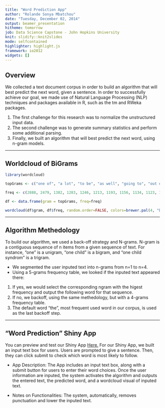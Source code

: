```yaml
---
title: "Word Prediction App"
author: "Rolande Sonya Mbatchou"
date: "Tuesday, December 02, 2014"
output: beamer_presentation
hitheme: tomorrow
job: Data Science Capstone - John Hopkins University
knit: slidify::knit2slides
mode: selfcontained
highlighter: highlight.js
framework: io2012
widgets: []
---
```


## Overview

We collected a text document corpus in order to build an algorithm that will best predict the next word, given a sentence. In order to successfully achieve our goal, we made use of Natural Language Processing (NLP) techniques and packages available in R, such as the tm and RWeka packages. 

1. The first challenge for this research was to normalize the unstructured input data. 
2. The second challenge was to generate summary statistics and perform some additional parsing. 
3. Finally, we built an algorithm that will best predict the next word, using n-gram models.

--- 

## Worldcloud of BiGrams

```r
library(wordcloud)

topGrams <- c("one of", "a lot", "to be", "as well", "going to", "out of", "the end", "some of", "it was", "be able", "i want", "part of", "thanks for", "the rest", "a couple", "i have", "the fact", "the first", "this is", "i have")

freq <- c(2888, 2479, 1382, 1283, 1246, 1213, 1193, 1156, 1134, 1123, 1116, 1016, 1016, 921, 872, 861, 855, 849, 827, 814)

df <- data.frame(gram = topGrams, freq=freq)
```

```r
wordcloud(df$gram, df$freq, random.order=FALSE, colors=brewer.pal(4, "Dark2"), max.words = 100, rot.per= 0.35, scale=c(8,.3)) 
```

--- 

## Algorithm Methedology

To build our algorithm, we used a back-off strategy and N-grams. N-gram is a contiguous sequence of n items from a given sequence of text. For instance, "one" is a unigram, "one child" is a bigram, and "one child syndrom" is a trigram.

- We segmented the user inputed text into n-grams from n=1 to n=4. 
- Using a 5-grams frequency table, we looked if the inputed text appeared there:

1. If yes, we would select the corresponding ngram with the higest frequency and output the following word for that sequence. 
2. If no, we backoff, using the same methedology, but with a 4-grams frequency table.
3. The default word "the", most frequent used word in our corpus, is used as the last backoff step. 

--- 

## "Word Prediction" Shiny App

You can preview and test our Shiny App [Here.](https://rmbatcho1.shinyapps.io/shinyapp/)
For our Shiny App, we built an input text box for users. Users are prompted to give a sentence. Then, they can click submit to check which word is most likely to follow.

- App Description: The App includes an input text box, along with a submit button for users to enter their word choices. Once the user information are inputed, the system activates the algorithm and outputs the entered text, the predicted word, and a wordcloud visual of inputed text.

- Notes on Functionalities: The system, automatically, removes punctuation and lower the inputed text.


